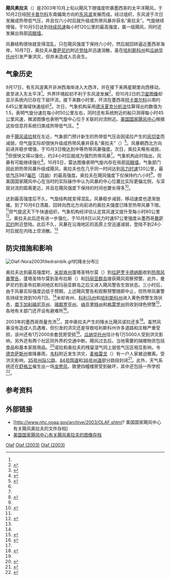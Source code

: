 {{noteTA
|G1=USState
}}
{{Infobox Hurricane
| Name=飓风奥拉夫<br />{{lang|en|Hurricane Olaf}}
| Basin=EPac
| Year=2003
| Type=飓风
| Image location=Hurricane Olaf (2003).jpg
| Image name=位于墨西哥近海的奥拉夫
| Formed=2003年10月3日
| Dissipated=2003年10月8日
| 1-min winds=65
| Pressure=987
| Damages=
| Fatalities=无报导
| Areas=墨西哥
| Hurricane season= [[2003年太平洋飓风季|2003年太平洋飓风季]]
}}
'''飓风奥拉夫'''（{{lang-en|Hurricane Olaf}}）是2003年10月上旬以飓风下限强度吹袭墨西哥的太平洋飓风，于10月2日经[[阿卡普尔科|阿卡普尔科]]东南偏南方向的[[东风波|东风波]]发展而成。经过组织，东风波于次日发展成热带低气压，并且仅六小时后就升级成热带风暴并获名“奥拉夫”。气旋继续增强，于10月5日达到[[最大持续风速|持续风速]]每小时120公里的最高强度，属一级飓风，同时还发展出局部[[风眼|风眼墙]]。

风暴结构很快就变得混乱，只在飓风强度下保持六小时，然后就回转逼近墨西哥海岸。10月7日，奥拉夫从[[曼萨尼约|曼萨尼约]]附近[[登陆_(气象学)|登陆]]并迅速消散，虽在[[哈利斯科州|哈利斯科州]]和[[瓜纳华托州|瓜纳华托州]]引发严重洪灾，但并未造成人员丧生。

== 气象历史 ==
{{storm path|Olaf 2003 track.png}}
9月17日，有东风波离开非洲西海岸进入大西洋，并在接下来两星期里向西移动，直至进入东太平洋<ref name="OlafTCR" />。外界环境起初不利于东风波发展<ref name="TWO">{{cite web | deadurl = no | archiveurl = https://web.archive.org/web/20160303233145/http://www.nhc.noaa.gov/archive/text/TWOEP/2003/TWOEP.200310022226 | url = http://www.nhc.noaa.gov/archive/text/TWOEP/2003/TWOEP.200310022226 | title = Tropical Weather Outlook | author1 = John Brown | author2 = Lawrence | date = 2010-10-02 | publisher = [[国家飓风中心|National Hurricane Center]] | accessdate = 2016-08-24 | archivedate = 2016-03-03 }}</ref>，但10月2日的[[卫星影像|卫星图像]]却显示系统内已存在下层环流。接下来数小时里，环流在墨西哥[[阿卡普尔科|阿卡普尔科]]以南约645公里海域快速组织<ref name="OlafTCR">{{cite report | author = Miles B. Lawrence | work = National Hurricane Center | year = 2003 | title = Tropical Cyclone Report: Hurricane Olaf | accessdate = 2016-08-24 | url = http://www.nhc.noaa.gov/data/tcr/EP152003_Olaf.pdf | publisher = [[美国国家海洋和大气管理局|National Oceanic and Atmospheric Administration]] | date =  | archive-date = 2016-12-22 | archive-url = https://web.archive.org/web/20161222044043/http://www.nhc.noaa.gov/data/tcr/EP152003_Olaf.pdf | dead-url = no }}</ref>。次日，气象机构采用[[德沃夏克分析法|德沃夏克分析法]]估算得出的数值为1.5，表明气旋分速在每小时50公里左右，同时还有系统附近的船只测得每小时45公里风速，微波图像也表明气旋中心位于关联的对流附近。[[国家飓风中心|美国国家飓风中心]]根据这些信息将系统归类成热带低气压。<ref name="Disc 1">{{cite web | url = http://www.nhc.noaa.gov/archive/2003/dis/ep152003.discus.001.shtml? | title = Tropical Depression Eighteen-E Discussion 1 | last = Franklin | date = 2010-10-03 | publisher = National Hurricane Center | archiveurl = https://web.archive.org/web/20160326043034/http://www.nhc.noaa.gov/archive/2003/dis/ep152003.discus.001.shtml | deadurl = no | archivedate = 2016-03-26 | accessdate = 2016-08-24 }}</ref>

由于[[2003年飓风诺拉|飓风诺拉]]就在左近，气象部门预计新生的热带低气压会因诺拉产生的[[风切变|风切变]]而减弱，但气旋实际却很快升级成热带风暴并获名“奥拉夫”（{{lang|en|Olaf}}）<ref name="Disc 2">{{cite report | deadurl = no | url = http://www.nhc.noaa.gov/archive/2003/dis/ep152003.discus.002.shtml? | title = Tropical Storm Olaf Discussion 2 | archiveurl = https://web.archive.org/web/20160325051802/http://www.nhc.noaa.gov/archive/2003/dis/ep152003.discus.002.shtml | author = Franklin | year = 2003 | publisher = National Hurricane Center | accessdate = 2016-08-24 | archivedate = 2016-03-25 | date =  }}</ref>。风暴朝西北方向前进并稳步增强，于10月3日晚达到中等热带风暴强度。次日，奥拉夫略有减弱，<ref name="OlafTCR" />但很快又得以强化，约24小时后就成为强烈热带风暴<ref name=OlafTCR />。气象机构此时指出，风暴有可能继续强化<ref name="Disc 7">{{cite report | url = http://www.nhc.noaa.gov/archive/2003/dis/ep152003.discus.007.shtml? | title = Tropical Storm Olaf Discussion 7 | last = Jarrvien | date = 2003-10-04 | publisher = National Hurricane Center | archiveurl = https://web.archive.org/web/20160322170338/http://www.nhc.noaa.gov/archive/2003/dis/ep152003.discus.007.shtml | deadurl = no | archivedate = 2016-03-22 | accessdate = 2016-08-24 }}</ref>。10月5日，雷达图像表明气旋内存在局部[[风眼|风眼墙]]，气象部门因此把热带风暴升级成飓风，奥拉夫也在几乎同一时间达到[[最大持续风速|风力时速]]120公里，最低[[气压|气压]]987[[巴|毫巴]]（[[帕斯卡|百帕]]）的最高强度。奥拉夫在飓风强度下仅保持约六小时<ref name="OlafTCR" />，但美国国家飓风中心在当时的实际操作中认为风暴的中心位置比实际更偏北侧，与深层对流的距离更近，并且在飓风强度下保持的时间也要长得多<ref name="Disc 13">{{cite report | archivedate = 2016-03-19 | deadurl = no | archiveurl = https://web.archive.org/web/20160319220015/http://www.nhc.noaa.gov/archive/2003/dis/ep152003.discus.013.shtml | url = http://www.nhc.noaa.gov/archive/2003/dis/ep152003.discus.013.shtml? | title = Hurricane Olaf Discussion 13 | last = Franklin | date = 2010-10-06 | publisher = National Hurricane Center | accessdate = 2016-08-24 }}</ref>。

达到最高强度后不久，气旋结构就变得混乱。风暴稳步减弱，移动速度也逐渐放缓。到了10月6日清晨，回转向西北方向前进的奥拉夫强度已降至热带风暴下限。<ref name="OlafTCR" />但气旋这天下午快速组织，气象机构经评估认定其风速又提升至每小时80公里<ref name="Disc 15">{{cite report | accessdate = 2016-08-24 | deadurl = no | archiveurl = https://web.archive.org/web/20160322115323/http://www.nhc.noaa.gov/archive/2003/dis/ep152003.discus.015.shtml | url = http://www.nhc.noaa.gov/archive/2003/dis/ep152003.discus.015.shtml? | title = Tropical Storm Olaf Discussion 15 | last = Franklin | date = 2003-10-06 | publisher = National Hurricane Center | archivedate = 2016-03-22 }}</ref>。奥拉夫此后还有进一步强化，于10月8日以风力时速97公里强度从墨西哥[[曼萨尼约|曼萨尼约]]附近登陆。此后不久，风暴在沿海地区的高原上空迅速减弱，登陆不到24小时后就在内陆上空消散。<ref name="OlafTCR" />

== 防灾措施和影响 ==
[[File:Olaf-Nora2003filledrainblk.gif|thumb]]的降水分布]]

奥拉夫达到最高强度时，[[米却肯州|米却肯州]]蓬塔圣特尔莫（{{lang|en|Punta San Telmo}}）到[[拉萨罗卡德纳斯|拉萨罗卡德纳斯]]收到[[热带气旋警告|热带风暴警告]]，蓬塔圣特尔莫到圣布拉斯（{{lang|en|San Blas}}）和[[玛丽亚群岛|玛丽亚群岛]]接获飓风观察预警。此外，曼萨尼约到圣布拉斯间地区和玛丽亚群岛之后又进入飓风警告生效状态。三小时后，由于风暴实际强度远低于预期，上述飓风警告和观察预警随即中止，但热带风暴警告持续生效到10月7日。<ref name="OlafTCR" />米却肯州、[[科利马州|科利马州]]和[[哈利斯科州|哈利斯科州]]进入黄色预警生效状态，[[南下加利福尼亚州|南下加利福尼亚州]]、[[锡那罗亚州|锡那罗亚州]]、[[纳亚里特州|纳亚里特州]]和[[格雷罗州|格雷罗州]]则收到绿色预警<ref name="PHNO">{{cite web | archivedate = 2012-02-27 | deadurl = no | archiveurl = https://web.archive.org/web/20120227004931/http://www2.eluniversal.com.mx/pls/impreso/noticia.html?id_nota=15231&tabla=primera | url = http://archivo.eluniversal.com.mx/notas/175348.html | title = Alerta en el Pacífico por huracanes Olaf y Nora | date = 2003-10-06 | publisher = OffGuard | accessdate = 2016-08-24 }}</ref>，各地有关部门还开设有避难所<ref name="MPHO">{{cite web | title = Mexicans prepare for hurricane Olaf | last = Staff Writer | date = 2003-10-06 | archiveurl = https://web.archive.org/web/20140116121531/http://noticias.terra.com/noticias/mexico_se_prepara_por_huracan_olaf_mientras_larry_se_debilita/act163047 | accessdate = 2016-08-24 | archivedate = 2014-01-16 | deadurl = no | url = http://noticias.terra.com/noticias/mexico_se_prepara_por_huracan_olaf_mientras_larry_se_debilita/act163047 }}</ref>。

2003年的墨西哥雨量充沛<ref name="OlafTCR" />，其中奥拉夫产生的降水比飓风诺拉还多<ref name="Roth">{{cite web | url = http://www.wpc.ncep.noaa.gov/tropical/rain/noraolaf2003.html | title = Hurricanes Nora/Olaf - October 3–8, 2003 | publisher = Hydrometeorological Prediction Center | author = David M. Roth | accessdate = 2016-08-24 | archiveurl = https://web.archive.org/web/20160304090623/http://www.wpc.ncep.noaa.gov/tropical/rain/noraolaf2003.html | deadurl = no | archivedate = 2016-03-04 }}</ref>。虽然风暴没有造成人员遇难，但引发的洪灾还是导致哈利斯科州许多道路和庄稼严重受损，该州还有1万2000余套民房受损<ref name="OlafTCR" />。[[瓜纳华托州|瓜纳华托州]]估计有1万5000人受到洪灾影响，另外还有两个社区同外界的交通中断。飓风过去后，当地需要的捐赠物资包括食品和基本家居用品。<ref name="PHA">{{cite web | url = http://reliefweb.int/report/mexico/mexico-post-hurricane-flooding-appeal-no-2203 | title = Post-hurricane appeal | last = Staff Writer | date = 2003-06-23 | publisher = Reliefweb | accessdate = 2016-08-24 | archivedate = 2016-08-24 | archiveurl = https://web.archive.org/web/20160824131952/http://reliefweb.int/report/mexico/mexico-post-hurricane-flooding-appeal-no-2203 | deadurl = no }}</ref>诺拉和奥拉夫的残留湿气同上层低气压区相互影响，令[[德克萨斯州|德克萨斯州]]普降暴雨，[[韦科_(得克萨斯州)|韦科]]附近发生洪灾，[[麦格雷戈_(德克萨斯州)|麦格雷戈]]（{{lang|en|McGregor}}）有一户人家被迫撤离。受洪灾影响，[[35号州际公路德克萨斯州段|35号州际公路]]、[[84号美国国道|84号国道]]和[[德克萨斯州36号州道|36号州道]]部分路段封闭<ref>{{cite news | author = Staff Writer | newspaper = Beaumont Enterprise | agency = [[美联社|Associated Press]] | date = 2003-10-09 | title = Possible tornado hits Houston suburb; floods hit Waco area | archiveurl = https://web.archive.org/web/20160610144649/http://www.beaumontenterprise.com/default/article/Possible-tornado-hits-Houston-suburb-floods-hit-761124.php | archivedate = 2016-06-10 | deadurl = no | accessdate = 2016-08-24 | url = http://www.beaumontenterprise.com/default/article/Possible-tornado-hits-Houston-suburb-floods-hit-761124.php }}</ref>。此外，天气系统还在[[舒格兰_(得克萨斯州)|舒格兰]]催生出一场[[龙卷风|龙卷风]]，致使四幢楼房受到破坏，其中还包括一所学校<ref>{{cite news | author = Staff Writer | newspaper = Reading Eagle | date = 2003-10-11 | title = Tornadoes Hit Part of Texas | agency = Associated Press | accessdate = 2016-08-24 | url = https://news.google.com/newspapers?id=V1sxAAAAIBAJ&sjid=EqMFAAAAIBAJ&pg=3575,5864549&dq=tropical+nora&hl=en | archive-date = 2016-07-01 | archive-url = https://web.archive.org/web/20160701064852/https://news.google.com/newspapers?id=V1sxAAAAIBAJ&sjid=EqMFAAAAIBAJ&pg=3575,5864549&dq=tropical+nora&hl=en | dead-url = no }}</ref>。

== 参考资料 ==
{{Reflist|colwidth=30em}}

== 外部链接 ==
{{portal|热带气旋}}
* [http://www.nhc.noaa.gov/archive/2003/OLAF.shtml? 美国国家飓风中心有关飓风奥拉夫的文件存档]{{Wayback|url=http://www.nhc.noaa.gov/archive/2003/OLAF.shtml |date=20160827232817 }}
* [http://www.nhc.noaa.gov/archive/2003/OLAF_graphics.shtml 美国国家飓风中心有关飓风奥拉夫的图像存档]{{Wayback|url=http://www.nhc.noaa.gov/archive/2003/OLAF_graphics.shtml |date=20160421020102 }}

{{2003 Pacific hurricane season buttons}}

[[Category:2003年太平洋飓风季|Olaf]]
[[Category:一级太平洋飓风|Olaf (2003)]]
[[Category:影响墨西哥的太平洋飓风|Olaf (2003)]]
{{Good article}}
